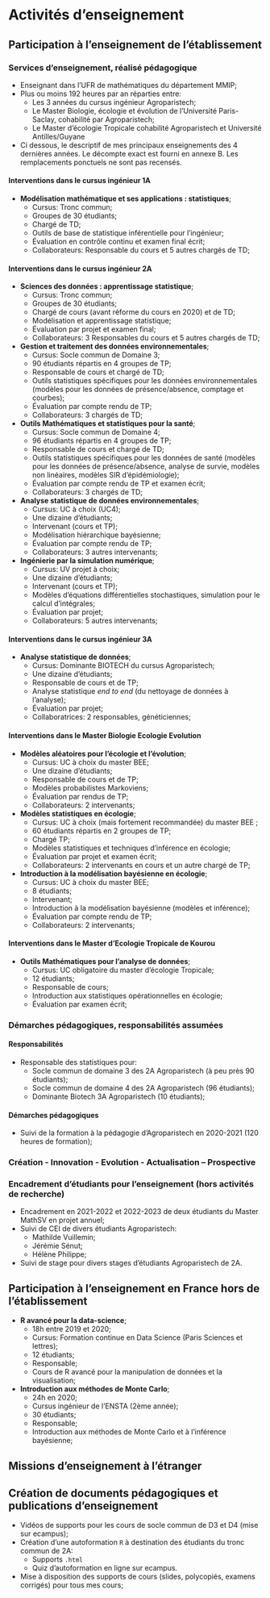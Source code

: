 # Activités d'enseignement

## Participation à l'enseignement de l'établissement

### Services d'enseignement, réalisé pédagogique

- Enseignant dans l'UFR de mathématiques du département MMIP;
- Plus ou moins 192 heures par an réparties entre:
    - Les 3 années du cursus ingénieur Agroparistech;
    - Le Master Biologie, écologie et évolution de l'Université Paris-Saclay, cohabilité par Agroparistech;
    - Le Master d'écologie Tropicale cohabilité Agroparistech et Université Antilles/Guyane
- Ci dessous, le descriptif de mes principaux enseignements des 4 dernières années. Le décompte exact est fourni en annexe B. Les remplacements ponctuels ne sont pas recensés.
    
#### Interventions dans le cursus ingénieur 1A {-}

- **Modélisation mathématique et ses applications : statistiques**;
    - Cursus: Tronc commun;
    - Groupes de 30 étudiants;
    - Chargé de TD;
    - Outils de base de statistique inférentielle pour l'ingénieur;
    - Évaluation en contrôle continu et examen final écrit;
    - Collaborateurs: Responsable du cours et 5 autres chargés de TD;

#### Interventions dans le cursus ingénieur 2A {-}

- **Sciences des données : apprentissage statistique**;
    - Cursus: Tronc commun;
    - Groupes de 30 étudiants;
    - Chargé de cours (avant réforme du cours en 2020) et de TD;
    - Modélisation et apprentissage statistique;
    - Évaluation par projet et examen final;
    - Collaborateurs: 3 Responsables du cours et 5 autres chargés de TD;

- **Gestion et traitement des données environnementales**;
    - Cursus: Socle commun de Domaine 3;
    - 90 étudiants répartis en 4 groupes de TP;
    - Responsable de cours et chargé de TD;
    - Outils statistiques spécifiques pour les données environnementales (modèles pour les données de présence/absence, comptage et courbes);
    - Évaluation par compte rendu de TP;
    - Collaborateurs: 3 chargés de TD;

- **Outils Mathématiques et statistiques pour la santé**;
    - Cursus: Socle commun de Domaine 4;
    - 96 étudiants répartis en 4 groupes de TP;
    - Responsable de cours et chargé de TD;
    - Outils statistiques spécifiques pour les données de santé (modèles pour les données de présence/absence, analyse de survie, modèles non linéaires, modèles SIR d'épidémiologie);
    - Évaluation par compte rendu de TP et examen écrit;
    - Collaborateurs: 3 chargés de TD;

- **Analyse statistique de données environnementales**;
    - Cursus: UC à choix (UC4);
    - Une dizaine d'étudiants;
    - Intervenant (cours et TP);
    - Modélisation hiérarchique bayésienne;
    - Évaluation par compte rendu de TP;
    - Collaborateurs: 3 autres intervenants;

- **Ingénierie par la simulation numérique**;
    - Cursus: UV projet à choix;
    - Une dizaine d'étudiants;
    - Intervenant (cours et TP);
    - Modèles d'équations différentielles stochastiques, simulation pour le calcul d'intégrales;
    - Évaluation par projet;
    - Collaborateurs: 5 autres intervenants;

#### Interventions dans le cursus ingénieur 3A {-}

- **Analyse statistique de données**;
    - Cursus: Dominante BIOTECH du cursus Agroparistech;
    - Une dizaine d'étudiants;
    - Responsable de cours et de TP;
    - Analyse statistique *end to end* (du nettoyage de données à l'analyse);
    - Évaluation par projet;
    - Collaboratrices: 2 responsables, généticiennes;

#### Interventions dans le Master Biologie Ecologie Evolution

- **Modèles aléatoires pour l'écologie et l'évolution**;
    - Cursus: UC à choix du master BEE;
    - Une dizaine d'étudiants;
    - Responsable de cours et de TP;
    - Modèles probabilistes Markoviens;
    - Évaluation par rendus de TP;
    - Collaborateurs: 2 intervenants;

- **Modèles statistiques en écologie**;
    - Cursus: UC à choix (mais fortement recommandée) du master BEE ;
    - 60 étudiants répartis en 2 groupes de TP;
    - Chargé TP;
    - Modèles statistiques et techniques d'inférence en écologie;
    - Évaluation par projet et examen écrit;
    - Collaborateurs: 2 intervenants en cours et un autre chargé de TP;

- **Introduction à la modélisation bayésienne en écologie**;
    - Cursus: UC à choix du master BEE;
    - 8 étudiants;
    - Intervenant;
    - Introduction à la modélisation bayésienne (modèles et inférence);
    - Évaluation par compte rendu de TP;
    - Collaborateurs: 2 intervenants;

#### Interventions dans le Master d'Ecologie Tropicale de Kourou

- **Outils Mathématiques pour l'analyse de données**;
    - Cursus: UC obligatoire du master d'écologie Tropicale;
    - 12 étudiants;
    - Responsable de cours;
    - Introduction aux statistiques opérationnelles en écologie;
    - Évaluation par examen écrit;

### Démarches pédagogiques, responsabilités assumées

#### Responsabilités

- Responsable des statistiques pour:
    - Socle commun de domaine 3 des 2A Agroparistech (à peu près 90 étudiants);
    - Socle commun de domaine 4 des 2A Agroparistech (96 étudiants);
    - Dominante Biotech 3A Agroparistech (10 étudiants);

#### Démarches pédagogiques

- Suivi de la formation à la pédagogie d'Agroparistech en 2020-2021 (120 heures de formation);

### Création - Innovation - Evolution - Actualisation -- Prospective


### Encadrement d'étudiants pour l'enseignement (hors activités de recherche)

- Encadrement en 2021-2022 et 2022-2023 de deux étudiants du Master MathSV en projet annuel;
- Suivi de CEI de divers étudiants Agroparistech:
    - Mathilde Vuillemin;
    - Jérémie Sénut;
    - Hélène Philippe;
- Suivi de stage pour divers stages d'étudiants Agroparistech de 2A.


## Participation à l'enseignement en France hors de l'établissement

- **R avancé pour la data-science**;
    - 18h entre 2019 et 2020;
    - Cursus: Formation continue en Data Science (Paris Sciences et lettres);
    - 12 étudiants;
    - Responsable;
    - Cours de R avancé pour la manipulation de données et la visualisation;

- **Introduction aux méthodes de Monte Carlo**;
    - 24h en 2020;
    - Cursus ingénieur de l'ENSTA (2ème année);
    - 30 étudiants;
    - Responsable;
    - Introduction aux méthodes de Monte Carlo et à l'inférence bayésienne;

## Missions d'enseignement à l'étranger

## Création de documents pédagogiques et publications d'enseignement

- Vidéos de supports pour les cours de socle commun de D3 et D4 (mise sur ecampus);
- Création d'une autoformation `R` à destination des étudiants du tronc commun de 2A:
    - Supports `.html` 
    - Quiz d'autoformation en ligne sur ecampus.
- Mise à disposition des supports de cours (slides, polycopiés, examens corrigés) pour tous mes cours;
